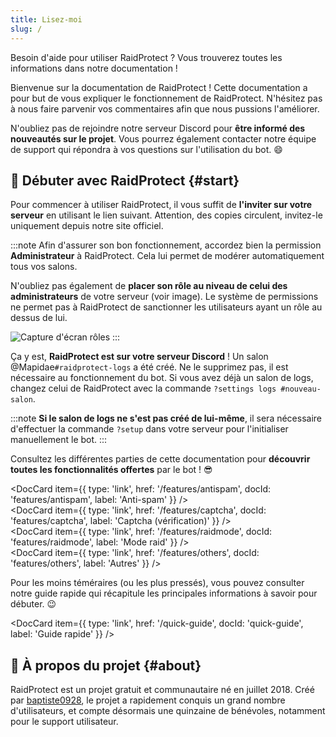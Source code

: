 ```yaml
---
title: Lisez-moi
slug: /
---
```



Besoin d'aide pour utiliser RaidProtect ? Vous trouverez toutes les informations dans notre documentation !

Bienvenue sur la documentation de RaidProtect !
Cette documentation a pour but de vous expliquer le fonctionnement de RaidProtect. N'hésitez pas à nous faire parvenir vos commentaires afin que nous pussions l'améliorer.

N'oubliez pas de rejoindre notre serveur Discord pour **être informé des nouveautés sur le projet**. Vous pourrez également contacter notre équipe de support qui répondra à vos questions sur l'utilisation du bot. 😄 

## 🚀 Débuter avec RaidProtect {#start}

Pour commencer à utiliser RaidProtect, il vous suffit de **l'inviter sur votre serveur** en utilisant le lien suivant. Attention, des copies circulent, invitez-le uniquement depuis notre site officiel.

:::note
Afin d'assurer son bon fonctionnement, accordez bien la permission **Administrateur** à RaidProtect. Cela lui permet de modérer automatiquement tous vos salons.

N'oubliez pas également de **placer son rôle au niveau de celui des administrateurs** de votre serveur (voir image). Le système de permissions ne permet pas à RaidProtect de sanctionner les utilisateurs ayant un rôle au dessus de lui.

![Capture d'écran rôles](./assets/role-raidprotect.png)
:::

Ça y est, **RaidProtect est sur votre serveur Discord** ! Un salon @Mapidae`#raidprotect-logs` a été créé. Ne le supprimez pas, il est nécessaire au fonctionnement du bot. Si vous avez déjà un salon de logs, changez celui de RaidProtect avec la commande `?settings logs #nouveau-salon`.  

:::note
**Si le salon de logs ne s'est pas créé de lui-même**, il sera nécessaire d'effectuer la commande `?setup` dans votre serveur pour l'initialiser manuellement le bot.
:::

Consultez les différentes parties de cette documentation pour **découvrir toutes les fonctionnalités offertes** par le bot ! 😎 

<DocCard item={{ type: 'link', href: '/features/antispam', docId: 'features/antispam', label: 'Anti-spam' }} />
<br />
<DocCard item={{ type: 'link', href: '/features/captcha', docId: 'features/captcha', label: 'Captcha (vérification)' }} />
<br />
<DocCard item={{ type: 'link', href: '/features/raidmode', docId: 'features/raidmode', label: 'Mode raid' }} />
<br />
<DocCard item={{ type: 'link', href: '/features/others', docId: 'features/others', label: 'Autres' }} />
<br />

Pour les moins téméraires (ou les plus pressés), vous pouvez consulter notre guide rapide qui récapitule les principales informations à savoir pour débuter. 😉 

<DocCard item={{ type: 'link', href: '/quick-guide', docId: 'quick-guide', label: 'Guide rapide' }} />

## 👥 À propos du projet {#about}

RaidProtect est un projet gratuit et communautaire né en juillet 2018. Créé par [baptiste0928](https://baptiste0928.net/), le projet a rapidement conquis un grand nombre d'utilisateurs, et compte désormais une quinzaine de bénévoles, notamment pour le support utilisateur.